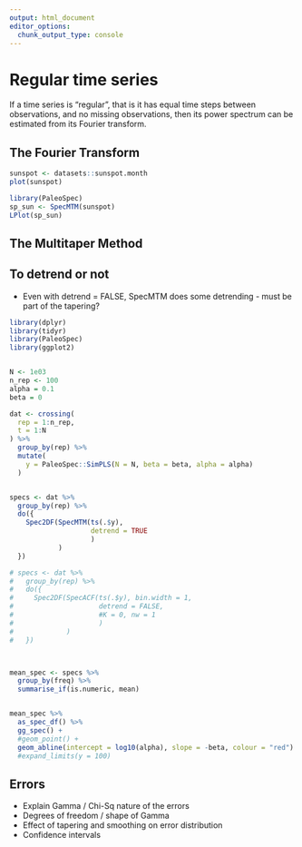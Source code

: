 ```yaml
---
output: html_document
editor_options: 
  chunk_output_type: console
---
```

# Regular time series

If a time series is "regular", that is it has equal time steps between observations, and no missing observations, then its power spectrum can be estimated from its Fourier transform. 


## The Fourier Transform

```r
sunspot <- datasets::sunspot.month
plot(sunspot)
```

```r
library(PaleoSpec)
sp_sun <- SpecMTM(sunspot)
LPlot(sp_sun)
```


## The Multitaper Method



## To detrend or not 

- Even with detrend = FALSE, SpecMTM does some detrending - must be part of the tapering?


```r
library(dplyr)
library(tidyr)
library(PaleoSpec)
library(ggplot2)


N <- 1e03
n_rep <- 100
alpha = 0.1
beta = 0

dat <- crossing(
  rep = 1:n_rep,
  t = 1:N
) %>% 
  group_by(rep) %>% 
  mutate(
    y = PaleoSpec::SimPLS(N = N, beta = beta, alpha = alpha) 
  )


specs <- dat %>% 
  group_by(rep) %>% 
  do({
    Spec2DF(SpecMTM(ts(.$y), 
                    detrend = TRUE
                    )
            )
  })

# specs <- dat %>% 
#   group_by(rep) %>% 
#   do({
#     Spec2DF(SpecACF(ts(.$y), bin.width = 1,
#                     detrend = FALSE, 
#                     #K = 0, nw = 1
#                     )
#             )
#   })



mean_spec <- specs %>% 
  group_by(freq) %>% 
  summarise_if(is.numeric, mean)


mean_spec %>% 
  as_spec_df() %>% 
  gg_spec() +
  #geom_point() +
  geom_abline(intercept = log10(alpha), slope = -beta, colour = "red") #+
  #expand_limits(y = 100)
```




## Errors

- Explain Gamma / Chi-Sq nature of the errors
- Degrees of freedom / shape of Gamma
- Effect of tapering and smoothing on error distribution
- Confidence intervals

